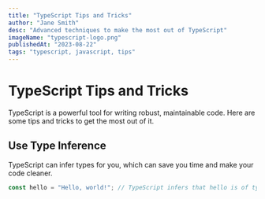 ```yaml
---
title: "TypeScript Tips and Tricks"
author: "Jane Smith"
desc: "Advanced techniques to make the most out of TypeScript"
imageName: "typescript-logo.png"
publishedAt: "2023-08-22"
tags: "typescript, javascript, tips"
---
```


# TypeScript Tips and Tricks

TypeScript is a powerful tool for writing robust, maintainable code. Here are some tips and tricks to get the most out of it.

## Use Type Inference

TypeScript can infer types for you, which can save you time and make your code cleaner.

```typescript
const hello = "Hello, world!"; // TypeScript infers that hello is of type string
```